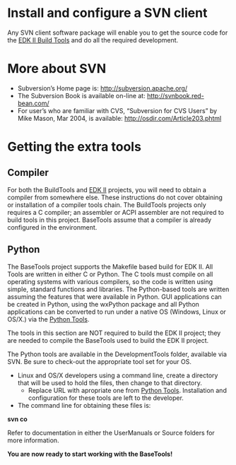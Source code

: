 <!-- [[Category:EDKIIBuildTools]] -->
= Install and configure a SVN client =
Any SVN client software package will enable you to get the source code for the [[edk2-buildtools| EDK II Build Tools]] and do all the required development.

{{TortoiseSvnInstructions}}

= More about SVN=
*Subversion’s Home page is: http://subversion.apache.org/
*The Subversion Book is available on-line at: http://svnbook.red-bean.com/
*For user’s who are familiar with CVS, “Subversion for CVS Users” by Mike Mason, Mar 2004, is available: http://osdir.com/Article203.phtml

= Getting the extra tools=
== Compiler ==
For both the BuildTools and [http://tianocore.github.io/edk2.html EDK II] projects, you will need to obtain a compiler from somewhere else. These instructions do not cover obtaining or installation of a compiler tools chain. The BuildTools projects only requires a C compiler; an assembler or ACPI assembler are not required to build tools in this project. BaseTools assume that a compiler is already configured in the environment.

== Python ==
The BaseTools project supports the Makefile based build for EDK II. All Tools are written in either C or Python. The C tools must compile on all operating systems with various compilers, so the code is written using simple, standard functions and libraries. The Python-based tools are written assuming the features that were available in Python. GUI applications can be created in Python, using the wxPython package and all Python applications can be converted to run under a native OS (Windows, Linux or OS/X.) via the [[Python Tools]].

The tools in this section are NOT required to build the EDK II project; they are needed to compile the
BaseTools used to build the EDK II project.

The Python tools are available in the DevelopmentTools folder, available via SVN. Be sure to check-out the appropriate tool set for your OS.

*Linux and OS/X developers using a command line, create a directory that will be used to hold the files, then change to that directory. 
**Replace URL with apropriate one from [[Python Tools]]. Installation and configuration for these tools are left to the developer.
*The command line for obtaining these files is:
'''svn co <URL>'''

{{TortoiseSvnCheckout|https://edk2-buildtools.svn.sourceforge.net/svnroot/edk2-buildtools/trunk/BaseTools}}

Refer to documentation in either the UserManuals or Source folders for more information.

'''You are now ready to start working with the BaseTools!'''